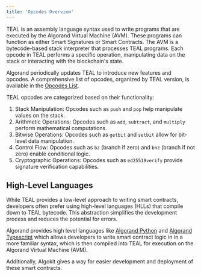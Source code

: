 ```yaml
---
title: 'Opcodes Overview'
---
```


TEAL is an assembly language syntax used to write programs that are executed by the Algorand Virtual Machine (AVM). These programs can function as either Smart Signatures or Smart Contracts. The AVM is a bytecode-based stack interpreter that processes TEAL programs. Each opcode in TEAL performs a specific operation, manipulating data on the stack or interacting with the blockchain's state.

Algorand periodically updates TEAL to introduce new features and opcodes. A comprehensive list of opcodes, organized by TEAL version, is available in the [Opcodes List](/reference/algorand-teal/opcodes-list).

TEAL opcodes are categorized based on their functionality:

1. Stack Manipulation: Opcodes such as `push` and `pop` help manipulate values on the stack.
2. Arithmetic Operations: Opcodes such as `add`, `subtract`, and `multiply` perform mathematical computations.
3. Bitwise Operations: Opcodes such as `getbit` and `setbit` allow for bit-level data manipulation.
4. Control Flow: Opcodes such as `bz` (branch if zero) and `bnz` (branch if not zero) enable conditional logic.
5. Cryptographic Operations: Opcodes such as `ed25519verify` provide signature verification capabilities.

## High-Level Languages

While TEAL provides a low-level approach to writing smart contracts, developers often prefer using high-level languages (HLLs) that compile down to TEAL bytecode. This abstraction simplifies the development process and reduces the potential for errors.​

Algorand provides high level languages like [Algorand Python](/concepts/smart-contracts/languages/python) and [Algorand Typescript](/concepts/smart-contracts/languages/typescript) which allows developers to write smart contract logic in in a more familiar syntax, which is then compiled into TEAL for execution on the Algorand Virtual Machine (AVM).

Additionally, Algokit gives a way for easier development and deployment of these smart contracts.

<LinkCard title='Algokit Quick Start' href='/getting-started/algokit-quick-start' />
